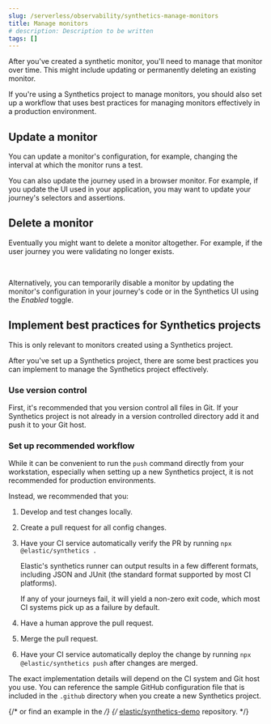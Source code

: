 ```yaml
---
slug: /serverless/observability/synthetics-manage-monitors
title: Manage monitors
# description: Description to be written
tags: []
---
```


<p><DocBadge template="technical preview" /></p>


<div id="synthetics-manage-monitors"></div>

After you've <DocLink slug="/serverless/observability/synthetics-get-started">created a synthetic monitor</DocLink>,
you'll need to manage that monitor over time. This might include updating
or permanently deleting an existing monitor.

<DocCallOut title="Tip">
  If you're using a Synthetics project to manage monitors, you should also set up a workflow that uses
  <DocLink slug="/serverless/observability/synthetics-manage-monitors" section="implement-best-practices-for-synthetics-projects">best practices for managing monitors effectively</DocLink>
  in a production environment.
</DocCallOut>

<div id="manage-monitors-config"></div>

## Update a monitor

You can update a monitor's configuration, for example, changing the interval at which
the monitor runs a test.

You can also update the journey used in a browser monitor.
For example, if you update the UI used in your application, you may want to update
your journey's selectors and assertions.

<SyntheticsManageMonitorsUpdateMonitorWidget />

<div id="manage-monitors-delete"></div>

## Delete a monitor

Eventually you might want to delete a monitor altogether.
For example, if the user journey you were validating no longer exists.

<SyntheticsManageMonitorsDeleteMonitorWidget />

<br />

Alternatively, you can temporarily disable a monitor by updating the monitor's
configuration in your journey's code or in the Synthetics UI using the _Enabled_ toggle.

<div id="synthetics-projects-best-practices"></div>

## Implement best practices for Synthetics projects

<DocCallOut title="Important" color="warning">
This is only relevant to monitors created using a Synthetics project.
</DocCallOut>

After you've <DocLink slug="/serverless/observability/synthetics-get-started-project">set up a Synthetics project</DocLink>,
there are some best practices you can implement to manage the Synthetics project effectively.

<div id="synthetics-version-control"></div>

### Use version control

First, it's recommended that you version control all files in Git.
If your Synthetics project is not already in a version controlled directory add it
and push it to your Git host.

<div id="synthetics-workflow"></div>

### Set up recommended workflow

While it can be convenient to run the `push` command directly from your workstation,
especially when setting up a new Synthetics project, it is not recommended for production environments.

Instead, we recommended that you:

1. Develop and test changes locally.
1. Create a pull request for all config changes.
1. Have your CI service automatically verify the PR by running `npx @elastic/synthetics .`

    Elastic's synthetics runner can output results in a few different formats,
    including JSON and JUnit (the standard format supported by most CI platforms).

    If any of your journeys fail, it will yield a non-zero exit code, which most CI systems pick up as a failure by default.

1. Have a human approve the pull request.
1. Merge the pull request.
1. Have your CI service automatically deploy the change by running `npx @elastic/synthetics push` after changes are merged.

The exact implementation details will depend on the CI system and Git host you use.
You can reference the sample GitHub configuration file that is included in the `.github`
directory when you create a new Synthetics project.

{/* or find an example in the */}
{/* [elastic/synthetics-demo](https://github.com/elastic/synthetics-demo/blob/main/.github/workflows/run-synthetics.yml) repository. */}
